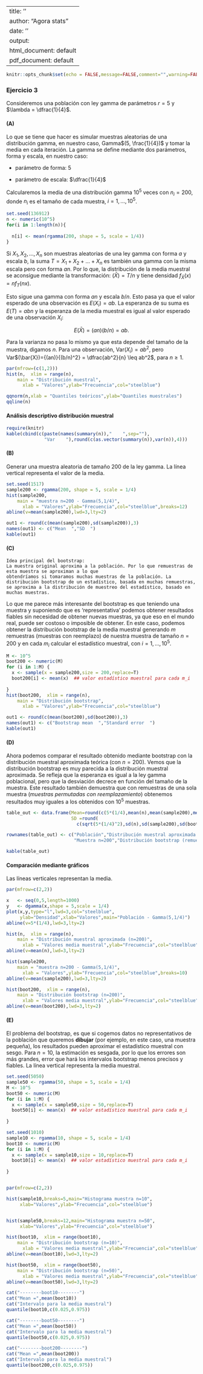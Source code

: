 ﻿---
title: ''
author: "Agora stats "
date: ''
output:
  html_document: default
  pdf_document: default
---

```{r setup, include=FALSE}
knitr::opts_chunk$set(echo = FALSE,message=FALSE,comment="",warning=FALSE)
```

<head>
 <script type="text/javascript"
src="http://cdn.mathjax.org/mathjax/latest/MathJax.js?config=TeX-AMS-MML_HTMLorMML">
    </script>
</head>


### Ejercicio 3

Consideremos una población con ley gamma de parámetros $r = 5$ y $\lambda = \dfrac{1}{4}$.  

#### **(A)**
Lo que se tiene que hacer es simular muestras aleatorias de una distribución gamma, en nuestro caso, Gamma$(5, \frac{1}{4})$ y tomar la media en cada iteración. La gamma se define mediante dos parámetros, forma y escala, en nuestro caso:  

- parámetro de forma: $5$  

- parámetro de escala: $\dfrac{1}{4}$  

Calcularemos la media de una distribución gamma $10^5$ veces con $n_i=200$, donde $n_i$ es el tamaño de cada muestra, $i=1,...,10^5$.
```{r}

set.seed(136912)
n <- numeric(10^5)
for(i in 1:length(n)){
  
  n[i] <- mean(rgamma(200, shape = 5, scale = 1/4))
}


```

Si $X_1,X_2,...,X_n$ son muestras aleatorias de una ley gamma con forma $a$ y escala $b$, la suma $T=X_1+X_2+...+X_n$ es también una gamma con la misma escala pero con forma $an$. Por lo que, la distribución de la media muestral se aconsigue mediante la transformación: $(\bar{X})=T/n$ y tiene densidad $f_{\bar{X}}(x) = n f_T(nx)$.

Esto sigue una gamma con forma $an$ y escala $b/n$. Esto pasa ya que el valor esperado de una observación es $E(X_i) = ab$. La esperanza de su suma es $E(T)=abn$ y la esperanza de la media muestral es igual al valor esperado de una observación $X_i$:

$$ E(\bar{X})=(an)(b/n)=ab.$$

Para la varianza no pasa lo mismo ya que esta depende del tamaño de la muestra, digamos $n$. Para una observación, Var$(X_i)=ab^2$, pero Var$(\bar{X})={(an)}{(b/n)^2} = \dfrac{ab^2}{n} \leq ab^2$, para $n \geq 1$.


```{r,fig.height=7,fig.width=7}
par(mfrow=(c(1,2)))
hist(n,  xlim = range(n),
    main = "Distribución muestral", 
      xlab = "Valores",ylab="Frecuencia",col="steelblue")

qqnorm(n,xlab = "Quantiles teóricos",ylab="Quantiles muestrales")
qqline(n)

```

#### Análisis descriptivo distribución muestral
```{r}
require(knitr)
kable(cbind(c(paste(names(summary(n)),"    ",sep=""),
              "Var    "),round(c(as.vector(summary(n)),var(n)),4)))
```



\bigskip

\bigskip

#### **(B)**
Generar una muestra aleatoria de tamaño 200 de la ley gamma. La línea vertical representa el valor de la media.

```{r,fig.height=7,fig.width=7}
set.seed(1517)
sample200 <- rgamma(200, shape = 5, scale = 1/4)
hist(sample200, 
    main = "muestra n=200 - Gamma(5,1/4)",
      xlab = "Valores",ylab="Frecuencia",col="steelblue",breaks=12)
abline(v=mean(sample200),lwd=3,lty=2)

out1 <- round(c(mean(sample200),sd(sample200)),3)
names(out1) <- c("Mean  ","SD  ")
kable(out1)
```

#### **(C)**

```
Idea principal del bootstrap:
La muestra original aproxima a la población. Por lo que remuestras de esta muestra se aproximan a lo que 
obtendríamos si tomaramos muchas muestras de la población. La distribución bootstrap de un estadístico, basada en muchas remuestras, se aproxima a la distribución de muestreo del estadístico, basado en muchas muestras.
```

Lo que me parece más interesante del bootstrap es que teniendo una muestra y suponiendo que es 'representativa' podemos obtener resultados fiables sin necesidad de obtener nuevas muestras, ya que eso en el mundo real, puede ser costoso o imposible de obtener. En este caso, podemos obtener la distribución bootstrap de la media muestral generando $m$ remuestras (muestras con reemplazo) de nuestra muestra de tamaño $n=200$ y en cada $m_i$ calcular el estadístico muestral, con $i=1,...,10^5$.



```{r,fig.height=7,fig.width=7}
M <- 10^5
boot200 <- numeric(M)
for (i in 1:M) {
  x <- sample(x = sample200,size = 200,replace=T)
  boot200[i] <- mean(x)  ## valor estadístico muestral para cada m_i
  
}
hist(boot200,  xlim = range(n),
    main = "Distribución bootstrap", 
      xlab = "Valores",ylab="Frecuencia",col="steelblue")

out1 <- round(c(mean(boot200),sd(boot200)),3)
names(out1) <- c("Bootstrap mean  ","Standard error  ")
kable(out1)


```

#### **(D)**

Ahora podemos comparar el resultado obtenido mediante bootstrap con la distribución muestral aproximada teórica (con $n=200$). Vemos que la distribución bootstrap es muy parecida a la distribución muestral aproximada. Se refleja que la esperanza es igual a la ley gamma poblacional, pero que la desviación decrece en función del tamaño de la muestra. Este resultado también demuestra que con remuestras de una sola muestra (*muestras permutadas con reemplazamiento*) obtenemos resultados muy iguales a los obtenidos con $10^5$ muestras.

```{r}
table_out <- data.frame(Mean=round(c(5*(1/4),mean(n),mean(sample200),mean(boot200)),4),
                        SD =round(
                          c(sqrt(5*(1/4)^2),sd(n),sd(sample200),sd(boot200)),4))

rownames(table_out) <- c("Población","Distribución muestral aproximada de la media (n=200)",
                         "Muestra n=200","Distribución bootstrap (remuestras con n=200)")

kable(table_out)
```

#### Comparación mediante gráficos

Las líneas verticales representan la media.
```{r,fig.height=8,fig.width=8}
par(mfrow=c(2,2))

x   <- seq(0,5,length=1000)
y   <- dgamma(x,shape = 5,scale = 1/4)
plot(x,y,type="l",lwd=3,col="steelblue",
     ylab="Densidad",xlab="Valores",main="Población - Gamma(5,1/4)")
abline(v=5*(1/4),lwd=3,lty=2)

hist(n,  xlim = range(n),
    main = "Distribución muestral aproximada (n=200)", 
      xlab = "Valores media muestral",ylab="Frecuencia",col="steelblue")
abline(v=mean(n),lwd=3,lty=2)

hist(sample200, 
    main = "muestra n=200 - Gamma(5,1/4)",
      xlab = "Valores",ylab="Frecuencia",col="steelblue",breaks=10)
abline(v=mean(sample200),lwd=3,lty=2)

hist(boot200,  xlim = range(n),
    main = "Distribución bootstrap (n=200)", 
      xlab = "Valores media muestral",ylab="Frecuencia",col="steelblue")
abline(v=mean(boot200),lwd=3,lty=2)


```


#### **(E)**

El problema del bootstrap, es que si cogemos datos no representativos de la población que queremos __dibujar__ (por ejemplo, en este caso, una muestra pequeña), los resultados pueden aproximar el estadístico muestral con sesgo. Para $n=10$, la estimación es sesgada, por lo que los errores son más grandes, error que hará los intervalos bootstrap menos precisos y fiables. La línea vertical representa la media muestral.


```{r,fig.height=8,fig.width=8}

set.seed(5050)
sample50 <- rgamma(50, shape = 5, scale = 1/4)
M <- 10^5
boot50 <- numeric(M)
for (i in 1:M) {
  x <- sample(x = sample50,size = 50,replace=T)
  boot50[i] <- mean(x)  ## valor estadístico muestral para cada m_i
  
}

set.seed(1010)
sample10 <- rgamma(10, shape = 5, scale = 1/4)
boot10 <- numeric(M)
for (i in 1:M) {
  x <- sample(x = sample10,size = 10,replace=T)
  boot10[i] <- mean(x)  ## valor estadístico muestral para cada m_i
  
}


par(mfrow=c(2,2))

hist(sample10,breaks=5,main="Histograma muestra n=10",
     xlab="Valores",ylab="Frecuencia",col="steelblue")


hist(sample50,breaks=12,main="Histograma muestra n=50",
     xlab="Valores",ylab="Frecuencia",col="steelblue")

hist(boot10,  xlim = range(boot10),
    main = "Distribución bootstrap (n=10)", 
      xlab = "Valores media muestral",ylab="Frecuencia",col="steelblue")
abline(v=mean(boot10),lwd=3,lty=2)

hist(boot50,  xlim = range(boot50),
    main = "Distribución bootstrap (n=50)", 
      xlab = "Valores media muestral",ylab="Frecuencia",col="steelblue")
abline(v=mean(boot50),lwd=3,lty=2)

cat("--------boot10--------")
cat("Mean =",mean(boot10))
cat("Intervalo para la media muestral")
quantile(boot10,c(0.025,0.975))

cat("--------boot50--------")
cat("Mean =",mean(boot50))
cat("Intervalo para la media muestral")
quantile(boot50,c(0.025,0.975))

cat("--------boot200--------")
cat("Mean =",mean(boot200))
cat("Intervalo para la media muestral")
quantile(boot200,c(0.025,0.975))




```



